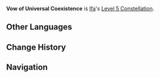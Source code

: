 {{Constellation Infobox
|image         = Constellation Vow of Universal Coexistence.png
|character     = Ifa
|level         = 5
|description   = 
|scale_att1    = 
|scale_att2    = 
|utility1      = 
|utility2      = 
}}
'''Vow of Universal Coexistence''' is [[Ifa]]'s [[Level 5 Constellation]].

<!--
==Preview==
{{Preview
|file = Vow of Universal Coexistence Preview
}}
-->
==Other Languages==
{{Other Languages
|en       = Vow of Universal Coexistence
|zhs      = 
|zhs_rm   = 
|zht      = 
|zht_rm   = 
|zh_tl    = 
|ja       = 
|ja_rm    = 
|ja_tl    = 
|ko       = 
|ko_tl    = 
|es       = 
|es_tl    = 
|fr       = 
|fr_tl    = 
|ru       = 
|ru_tl    = 
|th       = 
|vi       = 
|vi_tl    = 
|de       = 
|de_tl    = 
|id       = 
|pt       = 
|pt_tl    = 
|tr       = 
|tr_tl    = 
|it       = 
|it_tl    = 
}}

==Change History==
{{Change History|5.6}}

==Navigation==
{{Talent Navbox|Ifa}}